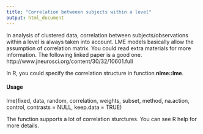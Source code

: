 ```yaml
---
title: "Correlation betweeen subjects within a level"
output: html_document
---
```


In analysis of clustered data, correlation between subjects/observations within a level is always taken into account. LME models basically allow the assumption of correlation matrix. You could read extra materials for more information. The following linked paper is a good one. http://www.jneurosci.org/content/30/32/10601.full

In R, you could specify the correlation structure in function **nlme::lme**. 

#### Usage
lme(fixed, data, random, correlation, weights, subset, method,
    na.action, control, contrasts = NULL, keep.data = TRUE)

The function supports a lot of correlation sturctures. You can see R help for more details.